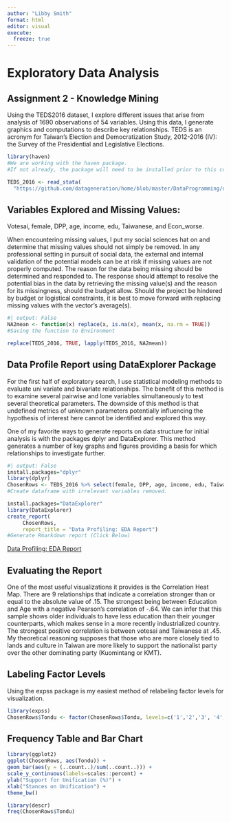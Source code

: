 ---
author: "Libby Smith"
format: html
editor: visual
execute: 
  freeze: true
---

# Exploratory Data Analysis

## Assignment 2 - Knowledge Mining

Using the TEDS2016 dataset, I explore different issues that arise from analysis of 1690 observations of 54 variables. Using this data, I generate graphics and computations to describe key relationships. TEDS is an acronym for Taiwan's Election and Democratization Study, 2012-2016 (IV): the Survey of the Presidential and Legislative Elections.

```{r}
library(haven)
#We are working with the haven package.
#If not already, the package will need to be installed prior to this command. 

TEDS_2016 <- read_stata(
  "https://github.com/datageneration/home/blob/master/DataProgramming/data/TEDS_2016.dta?raw=true")
```

## Variables Explored and Missing Values:

Votesai, female, DPP, age, income, edu, Taiwanese, and Econ_worse.

When encountering missing values, I put my social sciences hat on and determine that missing values should not simply be removed. In any professional setting in pursuit of social data, the external and internal validation of the potential models can be at risk if missing values are not properly computed. The reason for the data being missing should be determined and responded to. The response should attempt to resolve the potential bias in the data by retrieving the missing value(s) and the reason for its missingness, should the budget allow. Should the project be hindered by budget or logistical constraints, it is best to move forward with replacing missing values with the vector's average(s).

```{r}
#| output: False
NA2mean <- function(x) replace(x, is.na(x), mean(x, na.rm = TRUE)) 
#Saving the function to Environment

replace(TEDS_2016, TRUE, lapply(TEDS_2016, NA2mean))


```

## Data Profile Report using DataExplorer Package

For the first half of exploratory search, I use statistical modeling methods to evaluate uni variate and bivariate relationships. The benefit of this method is to examine several pairwise and lone variables simultaneously to test several theoretical parameters. The downside of this method is that undefined metrics of unknown parameters potentially influencing the hypothesis of interest here cannot be identified and explored this way.

One of my favorite ways to generate reports on data structure for initial analysis is with the packages dplyr and DataExplorer. This method generates a number of key graphs and figures providing a basis for which relationships to investigate further.

```{r}
#| output: False
install.packages="dplyr"
library(dplyr)
ChosenRows <- TEDS_2016 %>% select(female, DPP, age, income, edu, Taiwanese, Tondu, Econ_worse, votetsai) 
#Create dataframe with irrelevant variables removed.

install.packages="DataExplorer"
library(DataExplorer)
create_report(
     ChosenRows,
     report_title = "Data Profiling: EDA Report")
#Generate Rmarkdown report (Click Below)
```

[Data Profiling: EDA Report](https://libertysmith.github.io/report.html){#overview}

## Evaluating the Report

One of the most useful visualizations it provides is the Correlation Heat Map. There are 9 relationships that indicate a correlation stronger than or equal to the absolute value of .15. The strongest being between Education and Age with a negative Pearson's correlation of -.64. We can infer that this sample shows older individuals to have less education than their younger counterparts, which makes sense in a more recently industrialized country. The strongest positive correlation is between votesai and Taiwanese at .45. My theoretical reasoning supposes that those who are more closely tied to lands and culture in Taiwan are more likely to support the nationalist party over the other dominating party (Kuomintang or KMT).

## Labeling Factor Levels

Using the expss package is my easiest method of relabeling factor levels for visualization.

```{r}
library(expss)
ChosenRows$Tondu <- factor(ChosenRows$Tondu, levels=c('1','2','3', '4', '5','6', '9'), labels=c('Unification now','Status quo, unif. in future','Status quo, decide later', 'Status quo forever', 'Status quo, indep. in future', 'Independence now', 'No response'))
```

## Frequency Table and Bar Chart

```{r}
library(ggplot2)
ggplot(ChosenRows, aes(Tondu)) + 
geom_bar(aes(y = (..count..)/sum(..count..))) + 
scale_y_continuous(labels=scales::percent) +
ylab("Support for Unification (%)") + 
xlab("Stances on Unification") +
theme_bw()
```

```{r}
library(descr)
freq(ChosenRows$Tondu)
```
